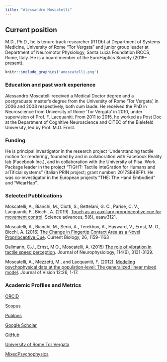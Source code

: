 ```yaml
---
title: "Alessandro Moscatelli"
---
```


## Current position {.tabset .tabset-fade .tabset-pills}

M.D., Ph.D., he is tenure track researcher (RTDb) at Department of Systems Medicine, University of Rome "Tor Vergata" and junior group leader at Department of Neuromotor Physiology, Santa Lucia Foundation IRCCS, Rome, Italy. He is a board member of the EuroHaptics Society (2018--present).

```r
knitr::include_graphics('amoscatelli.png')
```

### Education and past work experience

Alessandro Moscatelli received a Medical Doctor degree and a postgraduate master’s degree from the University of Rome ‘Tor Vergata’, in 2006 and 2008 respectively, both cum laude. He received the PhD in Neuroscience from University of Rome ‘Tor Vergata’ in 2010, under supervision of Prof. F. Lacquaniti. From 2011 to 2015, he worked as Post Doc at the Department of Cognitive Neuroscience and CITEC of the Bielefeld University, led by Prof. M.O. Ernst. 

### Funding

He is principal investigator in the research project ‘Understanding tactile motion for rendering’, founded by and in collaboration with Facebook Reality lab (Facebook Inc.), and in collaboration with the University of Pisa. Work Package leader in the project "TIGHT: Tactile InteGration for Humans and arTificial systems" (Italian PRIN project; grant number: 2017SB48FP). He was co-investigator in the European projects "THE: The Hand Embodied" and "WearHap". 

### Selected Pubblications

Moscatelli, A., Bianchi, M., Ciotti, S., Bettelani, G. C., Parise, C. V., Lacquaniti, F., Bicchi, A. (2019). [Touch as an auxiliary proprioceptive cue for movement control](https://advances.sciencemag.org/content/5/6/eaaw3121). Science advances, 5(6), eaaw3121.

Moscatelli, A., Bianchi, M., Serio, A., Terekhov, A., Hayward, V., Ernst, M. O., Bicchi, A. (2016) [The Change in Fingertip Contact Area as a Novel Proprioceptive Cue](http://dx.doi.org/10.1016/j.cub.2016.02.052). Current Biology, 26, 1159-1163 

Dallmann, C.J., Ernst, M.O., Moscatelli, A. (2015) [The role of vibration in tactile speed perception](http://doi.org/10.1152/jn.00621.2015). Journal of Neurophysiology, 114(6), 3131-3139.  

Moscatelli, A., Mezzetti, M., and Lacquaniti, F. (2012). [Modeling psychophysical data at the population-level: The generalized linear mixed model](https://doi.org/10.1167/12.11.26). Journal of Vision 12:26, 1-17.

### Academic Profiles and Metrics

[ORCID](https://orcid.org/0000-0001-6269-4536)

[Scopus](https://www.scopus.com/authid/detail.uri?authorId=54886426100)

[Publons](https://publons.com/researcher/1605615/alessandro-moscatelli/)

[Google Scholar](https://scholar.google.it/citations?user=jOA38scAAAAJ&hl=it&oi=ao)

[GitHub](https://github.com/moskante)

[University of Rome Tor Vergata](http://directory.uniroma2.it/index.php/chart/dettagliDocente/14662)

[MixedPsychophysics](https://mixedpsychophysics.wordpress.com/)
